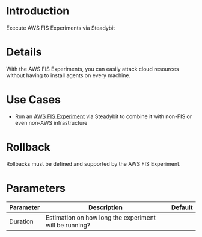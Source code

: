 # Introduction

Execute AWS FIS Experiments via Steadybit

# Details

With the AWS FIS Experiments, you can easily attack cloud resources without having to install agents on every machine.

# Use Cases

* Run an [AWS FIS Experiment](https://docs.aws.amazon.com/fis/latest/userguide/experiments.html) via Steadybit to combine it with non-FIS or even non-AWS infrastructure

# Rollback

Rollbacks must be defined and supported by the AWS FIS Experiment.


# Parameters

| Parameter | Description                                            | Default   |
| --------- | ------------------------------------------------------ | --------- |
| Duration  | Estimation on how long the experiment will be running? |           |
